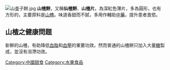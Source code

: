 [[File:山査子餅.jpg|thumb]]
'''山楂餅'''，又稱'''仙楂餅'''、'''山楂片'''。為深紅色薄片，多為圓形，也有方形的，主要原料是[[山楂|山楂]]。味道香甜而不腻，多用作輔助[[中藥|中藥]]，提升患者食慾。

== 山楂之健康問题 ==
新鮮的山楂，有助降低[[血脂|血脂]]和[[血壓|血壓]]的重要功效。然而普通的山楂餅只加入大量[[糖|糖]]製成，並沒有消滯功效。

{{Food-stub}}
{{Shandong topics}}
[[Category:中國甜食|Category:中國甜食]]
[[Category:水果食品|Category:水果食品]]